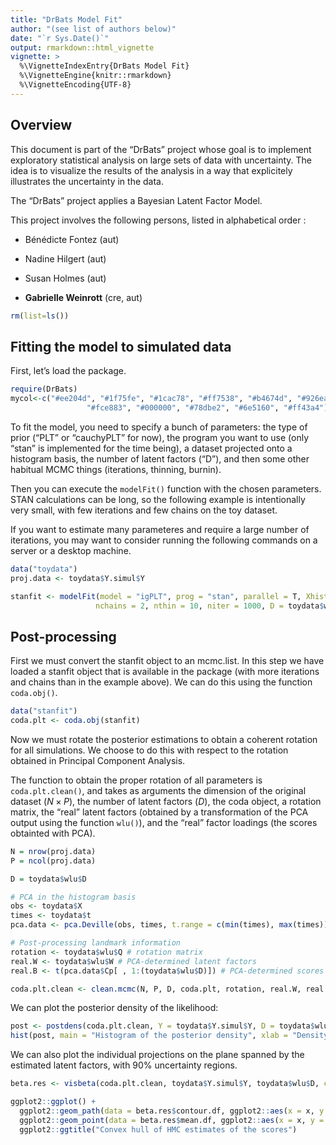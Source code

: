 ```yaml
---
title: "DrBats Model Fit"
author: "(see list of authors below)"
date: "`r Sys.Date()`"
output: rmarkdown::html_vignette
vignette: >
  %\VignetteIndexEntry{DrBats Model Fit}
  %\VignetteEngine{knitr::rmarkdown}
  %\VignetteEncoding{UTF-8}
---
```


## Overview

This document is part of the "DrBats" project whose goal is to implement exploratory statistical analysis on large sets of data with uncertainty.  The idea is to visualize the results of the analysis in a way that explicitely illustrates the uncertainty in the data.

The "DrBats" project applies a Bayesian Latent Factor Model. 

This project involves the following persons, listed in alphabetical order :

* Bénédicte Fontez (aut)

* Nadine Hilgert (aut)

* Susan Holmes (aut)

* **Gabrielle Weinrott** (cre, aut)

```r
rm(list=ls())
```

## Fitting the model to simulated data

First, let's load the package.

```r
require(DrBats)
mycol<-c("#ee204d", "#1f75fe", "#1cac78", "#ff7538", "#b4674d", "#926eae",
                 "#fce883", "#000000", "#78dbe2", "#6e5160", "#ff43a4")
```

To fit the model, you need to specify a bunch of parameters: the type of prior ("PLT" or "cauchyPLT" for now), the program you want to use (only "stan" is implemented for the time being), a dataset projected onto a histogram basis, the number of latent factors ("D"), and then some other habitual MCMC things (iterations, thinning, burnin).

Then you can execute the `modelFit()` function with the chosen parameters.  STAN calculations can be long, so the following example is intentionally very small, with few iterations and few chains on the toy dataset.

If you want to estimate many parameteres and require a large number of iterations, you may want to consider running the following commands on a server or a desktop machine.

```r
data("toydata")
proj.data <- toydata$Y.simul$Y
```

```r
stanfit <- modelFit(model = "igPLT", prog = "stan", parallel = T, Xhisto = proj.data, 
                   nchains = 2, nthin = 10, niter = 1000, D = toydata$wlu$D)
```

## Post-processing

First we must convert the stanfit object to an mcmc.list. In this step we have loaded a stanfit object that is available in the package (with more iterations and chains than in the example above).  We can do this using the function `coda.obj()`. 

```r
data("stanfit")
coda.plt <- coda.obj(stanfit)
```

Now we must rotate the posterior estimations to obtain a coherent rotation for all simulations.  We choose to do this with respect to the rotation obtained in Principal Component Analysis.  

The function to obtain the proper rotation of all parameters is `coda.plt.clean()`, and takes as arguments the dimension of the original dataset ($N \times P$), the number of latent factors ($D$), the coda object, a rotation matrix, the "real" latent factors (obtained by a transformation of the PCA output using the function `wlu()`), and the "real" factor loadings (the scores obtainted with PCA).

```r
N = nrow(proj.data)
P = ncol(proj.data)

D = toydata$wlu$D

# PCA in the histogram basis
obs <- toydata$X
times <- toydata$t
pca.data <- pca.Deville(obs, times, t.range = c(min(times), max(times)), breaks = 8)

# Post-processing landmark information
rotation <- toydata$wlu$Q # rotation matrix
real.W <- toydata$wlu$W # PCA-determined latent factors
real.B <- t(pca.data$Cp[ , 1:(toydata$wlu$D)]) # PCA-determined scores

coda.plt.clean <- clean.mcmc(N, P, D, coda.plt, rotation, real.W, real.B)
```

We can plot the posterior density of the likelihood:

```r
post <- postdens(coda.plt.clean, Y = toydata$Y.simul$Y, D = toydata$wlu$D, chain = 1)
hist(post, main = "Histogram of the posterior density", xlab = "Density")
```

We can also plot the individual projections on the plane spanned by the estimated latent factors, with $90 \%$ uncertainty regions.

```r
beta.res <- visbeta(coda.plt.clean, toydata$Y.simul$Y, toydata$wlu$D, chain = 1, axes = c(1, 2), quant = c(0.05, 0.95))

ggplot2::ggplot() +
  ggplot2::geom_path(data = beta.res$contour.df, ggplot2::aes(x = x, y = y, colour = ind)) +
  ggplot2::geom_point(data = beta.res$mean.df, ggplot2::aes(x = x, y = y, colour = ind)) +
  ggplot2::ggtitle("Convex hull of HMC estimates of the scores")
```
